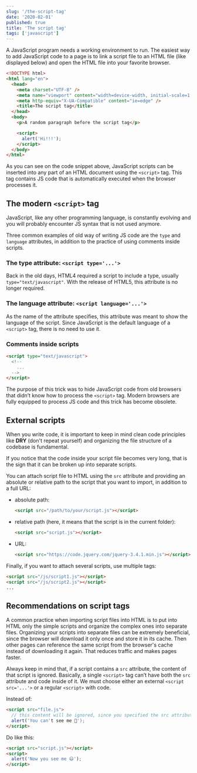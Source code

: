 ```yaml
---
slug: '/the-script-tag'
date: '2020-02-01'
published: true
title: 'The script tag'
tags: ['javascript']
---
```


A JavaScript program needs a working environment to run.
The easiest way to add JavaScript code to a page is to link a script file to an HTML file (like displayed below) and open the HTML file into your favorite browser.

```html
<!DOCTYPE html>
<html lang="en">
  <head>
    <meta charset="UTF-8" />
    <meta name="viewport" content="width=device-width, initial-scale=1.0" />
    <meta http-equiv="X-UA-Compatible" content="ie=edge" />
    <title>The script tag</title>
  </head>
  <body>
    <p>A random paragraph before the script tag</p>

    <script>
      alert('Hi!!!');
    </script>
  </body>
</html>
```

As you can see on the code snippet above, JavaScript scripts can be inserted into any part of an HTML document using the `<script>` tag.
This tag contains JS code that is automatically executed when the browser processes it.

## The modern `<script>` tag

JavaScript, like any other programming language, is constantly evolving and you will probably encounter JS syntax that is not used anymore.

Three common examples of old way of writing JS code are the `type` and `language` attributes, in addition to the practice of using comments inside scripts.

### The type attribute: `<script type='...'>`

Back in the old days, HTML4 required a script to include a type, usually `type="text/javascript"`.
With the release of HTML5, this attribute is no longer required.

### The language attribute: `<script language='...'>`

As the name of the attribute specifies, this attribute was meant to show the language of the script.
Since JavaScript is the default language of a `<script>` tag, there is no need to use it.

### Comments inside scripts

```html
<script type="text/javascript">
  <!--
    ...
  -->
</script>
```

The purpose of this trick was to hide JavaScript code from old browsers that didn’t know how to process the `<script>` tag.
Modern browsers are fully equipped to process JS code and this trick has become obsolete.

## External scripts

When you write code, it is important to keep in mind clean code principles like **DRY** (don't repeat yourself)
and organizing the file structure of a codebase is fundamental.

If you notice that the code inside your script file becomes very long, that is the sign that it can be broken up into separate scripts.

You can attach script file to HTML using the `src` attribute and providing an absolute or relative path to the script that you want to import, in addition to a full URL:

- absolute path:

  ```html
  <script src="/path/to/your/script.js"></script>
  ```

- relative path (here, it means that the script is in the current folder):

  ```html
  <script src="script.js"></script>
  ```

- URL:
  ```html
  <script src="https://code.jquery.com/jquery-3.4.1.min.js"></script>
  ```

Finally, if you want to attach several scripts, use multiple tags:

```html
<script src="/js/script1.js"></script>
<script src="/js/script2.js"></script>
...
```

## Recommendations on script tags

A common practice when importing script files into HTML is to put into HTML only the simple scripts and organize the complex ones into separate files.
Organizing your scripts into separate files can be extremely beneficial, since the browser will download it only once and store it in its cache.
Then other pages can reference the same script from the browser's cache instead of downloading it again.
That reduces traffic and makes pages faster.

Always keep in mind that, if a script contains a `src` attribute, the content of that script is ignored.
Basically, a single `<script>` tag can’t have both the `src` attribute and code inside of it.
We must choose either an external `<script src='...'>` or a regular `<script>` with code.

Instead of:

```html
<script src="file.js">
  // this content will be ignored, since you specified the src attribute
  alert('You can't see me 🙈');
</script>
```

Do like this:

```html
<script src="script.js"></script>
<script>
  alert('Now you see me 😃');
</script>
```
